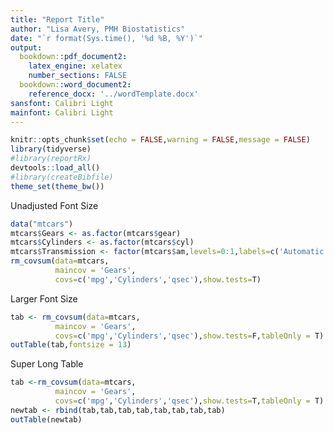 ```yaml
---
title: "Report Title"
author: "Lisa Avery, PMH Biostatistics"
date: "`r format(Sys.time(), '%d %B, %Y')`"
output:
  bookdown::pdf_document2:
    latex_engine: xelatex
    number_sections: FALSE
  bookdown::word_document2:
    reference_docx: '../wordTemplate.docx'
sansfont: Calibri Light
mainfont: Calibri Light
---
```


```r
knitr::opts_chunk$set(echo = FALSE,warning = FALSE,message = FALSE)
library(tidyverse)
#library(reportRx)
devtools::load_all()
#library(createBibfile)
theme_set(theme_bw())
```

Unadjusted Font Size
```r

data("mtcars")
mtcars$Gears <- as.factor(mtcars$gear)
mtcars$Cylinders <- as.factor(mtcars$cyl)
mtcars$Transmission <- factor(mtcars$am,levels=0:1,labels=c('Automatic','Manual'))
rm_covsum(data=mtcars,
          maincov = 'Gears',
          covs=c('mpg','Cylinders','qsec'),show.tests=T)
```

Larger Font Size

```r
tab <- rm_covsum(data=mtcars,
          maincov = 'Gears',
          covs=c('mpg','Cylinders','qsec'),show.tests=F,tableOnly = T)
outTable(tab,fontsize = 13)

```

Super Long Table

```r
tab <-rm_covsum(data=mtcars,
          maincov = 'Gears',
          covs=c('mpg','Cylinders','qsec'),show.tests=T,tableOnly = T)
newtab <- rbind(tab,tab,tab,tab,tab,tab,tab,tab)
outTable(newtab)
```

